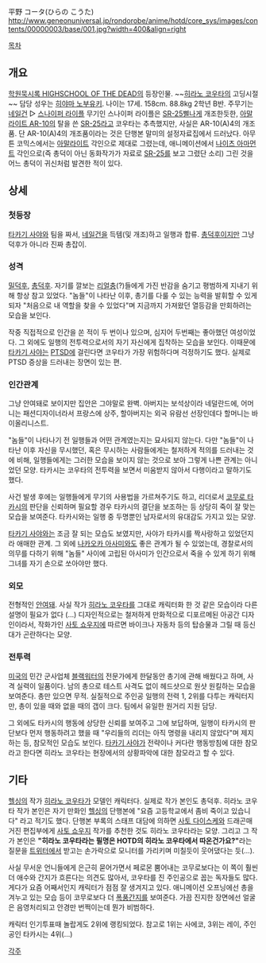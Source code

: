 平野 コータ(ひらの こうた)
http://www.geneonuniversal.jp/rondorobe/anime/hotd/core_sys/images/contents/00000003/base/001.jpg?width=400&align=right

[[목차]]
== 개요 ==
[[학원묵시록 HIGHSCHOOL OF THE DEAD]]의 등장인물. ~~[[히라노 코우타]]의 고딩시절~~
담당 성우는 [[히야마 노부유키]]. 나이는 17세. 158cm. 88.8kg 2학년 B반.
주무기는 [[네일건]] ▷ [[스나이퍼 라이플]]
무기인 스나이퍼 라이플은 [[SR-25]]삘나게 개조한듯한, [[아말라이트 AR-10]]의 탈을 쓴 [[SR-25]]라고 코우타는 추측했지만, 사실은 AR-10(A)4의 개조품. 단 AR-10(A)4의 개조품이라는 것은 단행본 말미의 설정자료집에서 드러났다. 아무튼 코믹스에서는 [http://www.armalite.com/ 아말라이트] 각인으로 제대로 그렸는데, 애니메이션에서 [http://www.knightarmco.com/ 나이츠 아마먼트] 각인으로(즉 총덕이 아닌 동화작가가 자료로 [[SR-25]]를 보고 그렸단 소리) 그린 것을 어느 총덕이 귀신처럼 발견한 적이 있다.

== 상세 ==
=== 첫등장 ===
[[타카기 사야]]와 팀을 짜서, [[네일건]]을 득템(및 개조)하고 일행과 합류. [[총덕후]]이지만 그냥 덕후가 아니라 진짜 총잡이.

=== 성격 ===
[[밀덕후]], [[총덕후]]. 자기를 깔보는 [[리얼충]](?)들에게 가진 반감을 숨기고 평범하게 지내기 위해 항상 참고 있었다. "놈들"이 나타난 이후, 총기를 다룰 수 있는 능력을 발휘할 수 있게 되자 "처음으로 내 역할을 찾을 수 있었다"며 지금까지 가져왔던 열등감을 만회하려는 모습을 보인다.

작중 직접적으로 인간을 쏜 적이 두 번이나 있으며, 심지어 두번째는 좋아했던 여성이었다. 그 외에도 일행의 전투력으로서의 자기 자신에게 집착하는 모습을 보인다. 이때문에 [[타카기 사야]]는 [[PTSD]]에 걸린다면 코우타가 가장 위험하다며 걱정하기도 했다. 실제로 PTSD 증상을 드러내는 장면이 있는 편.

=== 인간관계 ===
그냥 안여돼로 보이지만 집안은 그야말로 완벽. 아버지는 보석상이라 네덜란드에, 어머니는 패션디자이너라서 프랑스에 상주, 할아버지는 외국 유람선 선장인데다 할머니는 바이올리니스트.

"놈들"이 나타나기 전 일행들과 어떤 관계였는지는 묘사되지 않는다. 다만 "놈들"이 나타난 이후 자신을 무시했던, 혹은 무시하는 사람들에게는 철저하게 적의를 드러내는 것에 비해, 일행들에게는 그러한 모습을 보이지 않는 것으로 보아 그렇게 나쁜 관계는 아니었던 모양. 타카시는 코우타의 전투력을 보면서 미움받지 않아서 다행이라고 말하기도 했다.

사건 발생 후에는 일행들에게 무기의 사용법을 가르쳐주기도 하고, 리더로서 [[코무로 타카시]]의 판단을 신뢰하며 필요할 경우 타카시의 결단을 보조하는 등 상당히 죽이 잘 맞는 모습을 보여준다. 타카시와는 일행 중 두명뿐인 남자로서의 유대감도 가지고 있는 모양.

[[타카기 사야]]와는 조금 잘 되는 모습도 보였지만, 사야가 타카시를 짝사랑하고 있었던지라 애매한 관계. 그 외에 [[나카오카 아사미]]와도 좋은 관계가 될 수 있었는데, 경찰로서의 의무를 다하기 위해 "놈들" 사이에 고립된 아사미가 인간으로서 죽을 수 있게 하기 위해 그녀를 자기 손으로 쏘아야만 했다.

=== 외모 ===
전형적인 [[안여돼]]. 사실 작가 [[히라노 코우타]]를 그대로 캐릭터화 한 것 같은 모습이라 다른 설명이 필요가 없다 (…) 디자인적으로는 철저하게 만화적으로 디포르메된 아공간 디자인이라서, 작화가인 [[사토 쇼우지]]에 따르면 바이크나 자동차 등의 탑승물과 그릴 때 등신대가 곤란하다는 모양.

=== 전투력 ===
[[미국]]의 민간 군사업체 [[블랙워터]]의 전문가에게 한달동안 총기에 관해 배웠다고 하며, 사격 실력이 일품이다. 남의 총으로 테스트 사격도 없이 헤드샷으로 원샷 원킬하는 모습을 보여준다. 총만 있으면 무적. 실질적으로 주인공 일행의 전력 1, 2위를 다투는 캐릭터지만, 총이 있을 때와 없을 때의 갭이 크다. 팀에서 유일한 원거리 지원 담당.

그 외에도 타카시의 행동에 상당한 신뢰를 보여주고 그에 보답하며, 일행이 타카시의 판단보다 먼저 행동하려고 했을 때 "우리들의 리더는 아직 명령을 내리지 않았다"며 제지하는 등, 참모적인 모습도 보인다. [[타카기 사야]]가 전략이나 커다란 행동방침에 대한 참모라고 한다면 히라노 코우타는 현장에서의 상황파악에 대한 참모라고 할 수 있다.

== 기타 ==
[[헬싱]]의 작가 [[히라노 코우타]]가 모델인 캐릭터다. 실제로 작가 본인도 총덕후. 히라노 코우타 작가 본인은 자기 만화인 [[헬싱]]의 단행본에 "요즘 고등학교에서 좀비 죽이고 있습니다" 라고 적기도 했다. 단행본 부록의 스태프 대담에 의하면 [[사토 다이스케]]와 드래곤매거진 편집부에게 [[사토 쇼우지]] 작가를 추천한 것도 히라노 코우타라는 모양. 그리고 그 작가 본인은  '''"히라노 코우타라는 필명은 HOTD의 히라노 코우타에서 따온건가요?"'''라는 질문을 [[트위터]]에서 받고는 손가락으로 모니터를 가리키며 미칠듯이 웃어댔다는 듯(…).

사실 무서운 언니들에게 은근히 묻어가면서 페로몬 뿜어내는 코무로보다는 이 쪽이 훨씬 더 애수와 간지가 흐른다는 의견도 많아서, 코우타를 진 주인공으로 꼽는 독자들도 많다. 게다가 요즘 어째서인지 캐릭터가 점점 잘 생겨지고 있다. 애니메이션 오프닝에선 총을 겨누고 있는 모습 등이 코무로보다 더 [[폭풍간지]]를 보여준다. 가끔 진지한 장면에선 얼굴은 음영처리되고 안경만 번쩍이는데 뭔가 비범하다.

캐릭터 인기투표때 놀랍게도 2위에 랭킹되었다. 참고로 1위는 사에코, 3위는 레이, 주인공인 타카시는 4위(…)

[[각주]]
